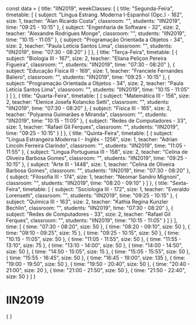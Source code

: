 const data = {
  title: "IIN2019",
  weekClasses: [
    {
      title: "Segunda-Feira",
      timetable: [
        {
          subject: "Língua Estrang. Moderna I-Espanhol (Opc.) - 162",
          size: 1,
          teacher: "Alan Ricardo Costa",
          classroom: "",
          students: "IIN2019",
          time: "09:25 - 10:15"
        },
        {
          subject: "Engenharia de Software - 32",
          size: 2,
          teacher: "Alexandre Rodrigues Monge",
          classroom: "",
          students: "IIN2019",
          time: "10:15 - 11:05"
        },
        {
          subject: "Programação Orientada a Objetos - 34",
          size: 2,
          teacher: "Paula Letícia Santos Lima",
          classroom: "",
          students: "IIN2019",
          time: "07:30 - 08:20"
        }
      ]
    },
    {
      title: "Terça-Feira",
      timetable: [
        {
          subject: "Biologia III - 167",
          size: 2,
          teacher: "Eliana Peliçon Pereira Figueira",
          classroom: "",
          students: "IIN2019",
          time: "07:30 - 08:20"
        },
        {
          subject: "Educação Física III - 169",
          size: 1,
          teacher: "Franciele Fernandes Baliero",
          classroom: "",
          students: "IIN2019",
          time: "09:25 - 10:15"
        },
        {
          subject: "Programação Orientada a Objetos - 34",
          size: 2,
          teacher: "Paula Letícia Santos Lima",
          classroom: "",
          students: "IIN2019",
          time: "10:15 - 11:05"
        }
      ]
    },
    {
      title: "Quarta-Feira",
      timetable: [
        {
          subject: "Matemática III - 156",
          size: 2,
          teacher: "Elenice Josefa Kolancko Setti",
          classroom: "",
          students: "IIN2019",
          time: "07:30 - 08:20"
        },
        {
          subject: "Física III - 165",
          size: 2,
          teacher: "Polyanna Guimarães e Miranda",
          classroom: "",
          students: "IIN2019",
          time: "10:15 - 11:05"
        },
        {
          subject: "Redes de Computadores - 33",
          size: 1,
          teacher: "Rafael Gil Ferques",
          classroom: "",
          students: "IIN2019",
          time: "09:25 - 10:15"
        }
      ]
    },
    {
      title: "Quinta-Feira",
      timetable: [
        {
          subject: "Lingua Estrangeira Moderna I - Inglês - 1256",
          size: 1,
          teacher: "Adrian Lincoln Ferreira Clarindo",
          classroom: "",
          students: "IIN2019",
          time: "11:05 - 11:55"
        },
        {
          subject: "Língua Portuguesa III - 158",
          size: 2,
          teacher: "Celina de Oliveira Barbosa Gomes",
          classroom: "",
          students: "IIN2019",
          time: "09:25 - 10:15"
        },
        {
          subject: "Arte III - 1448",
          size: 1,
          teacher: "Celina de Oliveira Barbosa Gomes",
          classroom: "",
          students: "IIN2019",
          time: "07:30 - 08:20"
        },
        {
          subject: "Filosofia III - 174",
          size: 1,
          teacher: "Neomar Sandro Mignoni",
          classroom: "",
          students: "IIN2019",
          time: "08:20 - 09:10"
        }
      ]
    },
    {
      title: "Sexta-Feira",
      timetable: [
        {
          subject: "Sociologia III - 172",
          size: 1,
          teacher: "Everaldo Lorensetti",
          classroom: "",
          students: "IIN2019",
          time: "09:25 - 10:15"
        },
        {
          subject: "Química III - 163",
          size: 2,
          teacher: "Kathia Regina Kunzler Bechlin",
          classroom: "",
          students: "IIN2019",
          time: "07:30 - 08:20"
        },
        {
          subject: "Redes de Computadores - 33",
          size: 2,
          teacher: "Rafael Gil Ferques",
          classroom: "",
          students: "IIN2019",
          time: "10:15 - 11:05"
        }
      ]
    }
  ],
  time: [
    {
      time: "07:30 - 08:20",
      size: 50
    },
    {
      time: "08:20 - 09:10",
      size: 50
    },
    {
      time: "09:10 - 09:25",
      size: 15
    },
    {
      time: "09:25 - 10:15",
      size: 50
    },
    {
      time: "10:15 - 11:05",
      size: 50
    },
    {
      time: "11:05 - 11:55",
      size: 50
    },
    {
      time: "11:55 - 13:10",
      size: 75
    },
    {
      time: "13:10 - 14:00",
      size: 50
    },
    {
      time: "14:00 - 14:50",
      size: 50
    },
    {
      time: "14:50 - 15:05",
      size: 15
    },
    {
      time: "15:05 - 15:55",
      size: 50
    },
    {
      time: "15:55 - 16:45",
      size: 50
    },
    {
      time: "16:45 - 19:00",
      size: 135
    },
    {
      time: "19:00 - 19:50",
      size: 50
    },
    {
      time: "19:50 - 20:40",
      size: 50
    },
    {
      time: "20:40 - 21:00",
      size: 20
    },
    {
      time: "21:00 - 21:50",
      size: 50
    },
    {
      time: "21:50 - 22:40",
      size: 50
    }
  ]
}

# IIN2019

<div>
    {
        <Grid
            title={data.title} 
            weekClasses={data.weekClasses} 
            time={data.time}
        />
    }
</div>